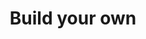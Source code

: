 ---
title: Build your own
description: A collection of guides and tutorials to help you build your own data sources for Orama Cloud.
editUrl: false
---